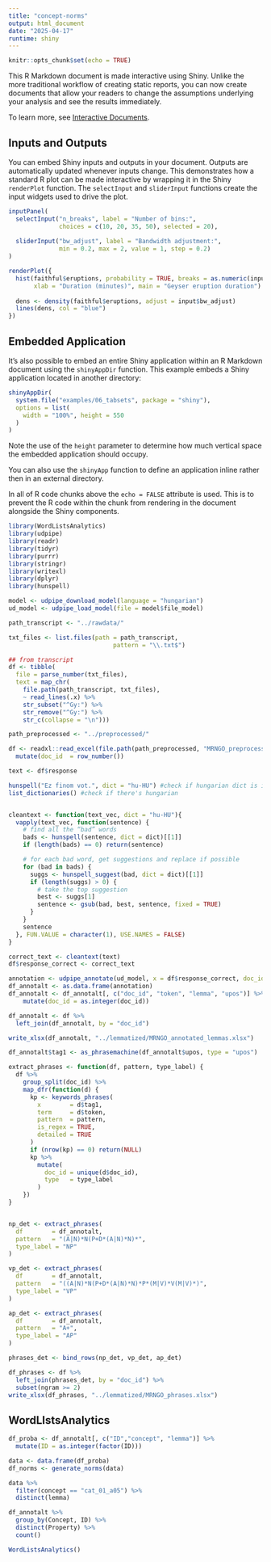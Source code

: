 ```yaml
---
title: "concept-norms"
output: html_document
date: "2025-04-17"
runtime: shiny
---
```


```r
knitr::opts_chunk$set(echo = TRUE)
```

This R Markdown document is made interactive using Shiny. Unlike the more traditional workflow of creating static reports, you can now create documents that allow your readers to change the assumptions underlying your analysis and see the results immediately. 

To learn more, see [Interactive Documents](http://rmarkdown.rstudio.com/authoring_shiny.html).

## Inputs and Outputs

You can embed Shiny inputs and outputs in your document. Outputs are automatically updated whenever inputs change.  This demonstrates how a standard R plot can be made interactive by wrapping it in the Shiny `renderPlot` function. The `selectInput` and `sliderInput` functions create the input widgets used to drive the plot.

```r
inputPanel(
  selectInput("n_breaks", label = "Number of bins:",
              choices = c(10, 20, 35, 50), selected = 20),
  
  sliderInput("bw_adjust", label = "Bandwidth adjustment:",
              min = 0.2, max = 2, value = 1, step = 0.2)
)

renderPlot({
  hist(faithful$eruptions, probability = TRUE, breaks = as.numeric(input$n_breaks),
       xlab = "Duration (minutes)", main = "Geyser eruption duration")
  
  dens <- density(faithful$eruptions, adjust = input$bw_adjust)
  lines(dens, col = "blue")
})
```

## Embedded Application

It's also possible to embed an entire Shiny application within an R Markdown document using the `shinyAppDir` function. This example embeds a Shiny application located in another directory:

```r
shinyAppDir(
  system.file("examples/06_tabsets", package = "shiny"),
  options = list(
    width = "100%", height = 550
  )
)
```

Note the use of the `height` parameter to determine how much vertical space the embedded application should occupy.

You can also use the `shinyApp` function to define an application inline rather then in an external directory.

In all of R code chunks above the `echo = FALSE` attribute is used. This is to prevent the R code within the chunk from rendering in the document alongside the Shiny components.



```r
library(WordListsAnalytics)
library(udpipe)
library(readr)
library(tidyr)
library(purrr)
library(stringr)
library(writexl)
library(dplyr)
library(hunspell)
```
```r
model <- udpipe_download_model(language = "hungarian")
ud_model <- udpipe_load_model(file = model$file_model)
```


```r
path_transcript <- "../rawdata/"

txt_files <- list.files(path = path_transcript,
                             pattern = "\\.txt$")

## from transcript
df <- tibble(
  file = parse_number(txt_files),
  text = map_chr(
    file.path(path_transcript, txt_files),     
    ~ read_lines(.x) %>%
    str_subset("^Gy:") %>%
    str_remove("^Gy:") %>% 
    str_c(collapse = "\n")))
```

```r
path_preprocessed <- "../preprocessed/"

df <- readxl::read_excel(file.path(path_preprocessed, "MRNGO_preprocessed.xlsx")) %>% 
  mutate(doc_id  = row_number())

text <- df$response
```


```r

hunspell("Ez finom vot.", dict = "hu-HU") #check if hungarian dict is installed
list_dictionaries() #check if there's hungarian


cleantext <- function(text_vec, dict = "hu-HU"){
  vapply(text_vec, function(sentence) {
    # find all the “bad” words
    bads <- hunspell(sentence, dict = dict)[[1]]
    if (length(bads) == 0) return(sentence)  

    # for each bad word, get suggestions and replace if possible
    for (bad in bads) {
      suggs <- hunspell_suggest(bad, dict = dict)[[1]]
      if (length(suggs) > 0) {
        # take the top suggestion
        best <- suggs[1]
        sentence <- gsub(bad, best, sentence, fixed = TRUE)
      }
    }
    sentence
  }, FUN.VALUE = character(1), USE.NAMES = FALSE)
}

correct_text <- cleantext(text)
df$response_correct <- correct_text
```


```r
annotation <- udpipe_annotate(ud_model, x = df$response_correct, doc_id = df$doc_id)
df_annotalt <- as.data.frame(annotation)
df_annotalt <- df_annotalt[, c("doc_id", "token", "lemma", "upos")] %>% 
    mutate(doc_id = as.integer(doc_id))

df_annotalt <- df %>%
  left_join(df_annotalt, by = "doc_id")

write_xlsx(df_annotalt, "../lemmatized/MRNGO_annotated_lemmas.xlsx")
```


```r

df_annotalt$tag1 <- as_phrasemachine(df_annotalt$upos, type = "upos")

extract_phrases <- function(df, pattern, type_label) {
  df %>% 
    group_split(doc_id) %>% 
    map_dfr(function(d) {
      kp <- keywords_phrases(
        x        = d$tag1,
        term     = d$token,
        pattern  = pattern,
        is_regex = TRUE,
        detailed = TRUE
      )
      if (nrow(kp) == 0) return(NULL)
      kp %>% 
        mutate(
          doc_id = unique(d$doc_id),
          type   = type_label
        )
    })
}


np_det <- extract_phrases(
  df        = df_annotalt,
  pattern   = "(A|N)*N(P+D*(A|N)*N)*",
  type_label = "NP"
)

vp_det <- extract_phrases(
  df        = df_annotalt,
  pattern   = "((A|N)*N(P+D*(A|N)*N)*P*(M|V)*V(M|V)*)",
  type_label = "VP"
)

ap_det <- extract_phrases(
  df        = df_annotalt,
  pattern   = "A+",
  type_label = "AP"
)

phrases_det <- bind_rows(np_det, vp_det, ap_det)

df_phrases <- df %>%
  left_join(phrases_det, by = "doc_id") %>% 
  subset(ngram >= 2)
write_xlsx(df_phrases, "../lemmatized/MRNGO_phrases.xlsx")

```

## WordLIstsAnalytics

```r
df_proba <- df_annotalt[, c("ID","concept", "lemma")] %>% 
  mutate(ID = as.integer(factor(ID)))

data <- data.frame(df_proba)
df_norms <- generate_norms(data)

data %>% 
  filter(concept == "cat_01_a05") %>% 
  distinct(lemma)

df_annotalt %>% 
  group_by(Concept, ID) %>% 
  distinct(Property) %>% 
  count()

WordListsAnalytics()

```





